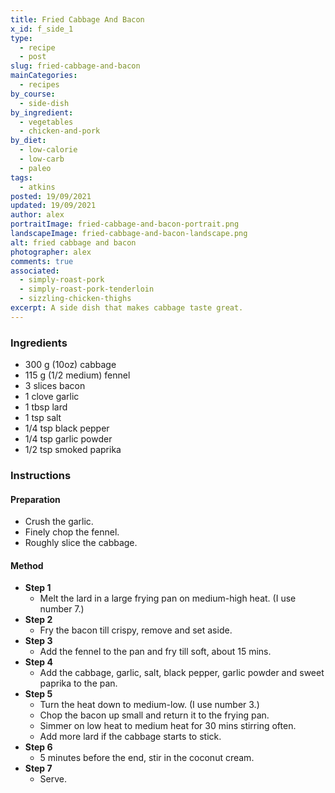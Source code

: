 ```yaml
---
title: Fried Cabbage And Bacon
x_id: f_side_1
type:
  - recipe
  - post
slug: fried-cabbage-and-bacon
mainCategories: 
  - recipes
by_course:
  - side-dish
by_ingredient:
  - vegetables
  - chicken-and-pork
by_diet:
  - low-calorie
  - low-carb
  - paleo
tags:
  - atkins
posted: 19/09/2021
updated: 19/09/2021
author: alex
portraitImage: fried-cabbage-and-bacon-portrait.png
landscapeImage: fried-cabbage-and-bacon-landscape.png
alt: fried cabbage and bacon
photographer: alex
comments: true
associated: 
  - simply-roast-pork
  - simply-roast-pork-tenderloin
  - sizzling-chicken-thighs
excerpt: A side dish that makes cabbage taste great.
---
```


<Ingredients>

### Ingredients
    
  - 300 g (10oz) cabbage 
  - 115 g (1/2 medium) fennel
  - 3 slices bacon
  - 1 clove garlic
  - 1 tbsp lard
  - 1 tsp salt
  - 1/4 tsp black pepper
  - 1/4 tsp garlic powder
  - 1/2 tsp smoked paprika

</Ingredients>

<Instructions>

### Instructions

#### Preparation

  - Crush the garlic.
  - Finely chop the fennel.
  - Roughly slice the cabbage.

#### Method

  - **Step 1**
    - Melt the lard in a large frying pan on medium-high heat. (I use number 7.)
  - **Step 2**
    - Fry the bacon till crispy, remove and set aside.
  - **Step 3**
    - Add the fennel to the pan and fry till soft, about 15 mins.
  - **Step 4**
    - Add the cabbage, garlic, salt, black pepper, garlic powder and sweet paprika to the pan.
  - **Step 5**
    - Turn the heat down to medium-low. (I use number 3.)
    - Chop the bacon up small and return it to the frying pan.
    - Simmer on low heat to medium heat for 30 mins stirring often.
    - Add more lard if the cabbage starts to stick.
  - **Step 6**
    - 5 minutes before the end, stir in the coconut cream.
  - **Step 7**
    - Serve.

</Instructions>



